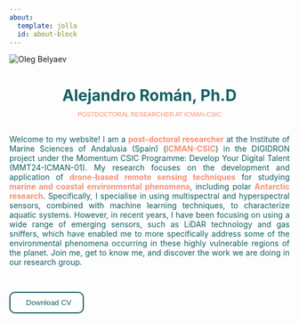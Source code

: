 ```yaml
---
about:
  template: jolla
  id: about-block
---
```


<img src="img/IMG_1480_jpg.jpg" id="profile-img" alt="Oleg Belyaev" />


<h1 style="text-align: center;color: #125F63; font-size: 2em; font-weight: bold; margin-bottom: 10px;">
  Alejandro Román, Ph.D
</h1>

<p style="text-align: center; color: #F39075; font-family: 'Arial', Arial, serif; font-size: 0.8em; margin-bottom: 30px;">
  POSTDOCTORAL RESEARCHER AT ICMAN-CSIC
</p>

<!-- Social Media Icons -->
<div class="social-icons">
  <a href="mailto:mail.a.roman@csic.es">
    <i class="fas fa-envelope"></i>
  </a>
  <a href="https://x.com/a_roman_4?lang=es" target="_blank">
    <i class="fab fa-square-x-twitter"></i>
  </a>
  <a href="https://github.com/alrova96" target="_blank">
    <i class="fab fa-github"></i>
  </a>
  <a href="https://www.linkedin.com/in/alejandro-rom%C3%A1n-v%C3%A1zquez/" target="_blank">
    <i class="fab fa-linkedin"></i>
  </a>
  <a href="https://www.researchgate.net/profile/Alejandro-Roman-9" target="_blank">
    <i class="fab fa-researchgate"></i>
  </a>
  <a href="https://scholar.google.es/citations?view_op=list_works&hl=es&hl=es&user=rOnlIMcAAAAJ" target="_blank">
    <i class="fab fa-google-scholar"></i>
  </a>
  <a href="https://orcid.org/my-orcid?orcid=0000-0002-8868-9302" target="_blank">
    <i class="fab fa-orcid"></i>
  </a>

<p style="text-align: justify; color: #125F63; font-size: 1em;">
  Welcome to my website! I am a <strong style="color: #F39075;">post-doctoral researcher</strong> at the Institute of Marine Sciences of Andalusia (Spain) (<strong style="color: #F39075;">ICMAN-CSIC</strong>) in the DIGIDRON project under the Momentum CSIC Programme: Develop Your Digital Talent (MMT24-ICMAN-01). My research focuses on the development and application of <strong style="color: #F39075;">drone-based remote sensing techniques</strong> for studying <strong style="color: #F39075;">marine and coastal environmental phenomena</strong>, including polar <strong style="color: #F39075;">Antarctic research</strong>. Specifically, I specialise in using multispectral and hyperspectral sensors, combined with machine learning techniques, to characterize aquatic systems. However, in recent years, I have been focusing on using a wide range of emerging sensors, such as LiDAR technology and gas sniffers, which have enabled me to more specifically address some of the environmental phenomena occurring in these highly vulnerable regions of the planet. Join me, get to know me, and discover the work we are doing in our research group.
</p>

<br>

<a href="img/CV_extended_AR_02032025.pdf" download="CV_extended_AR_02032025.pdf" style="text-decoration: none;">
  <button style="padding: 10px 20px; background-color: transparent; color: #125F63; border: 2px solid #125F63; border-radius: 10px; cursor: pointer; display: inline-flex; align-items: center; transition: background-color 0.3s, color 0.3s;">
    <i class="fas fa-download" style="margin-right: 8px;"></i> Download CV
  </button>
</a>

